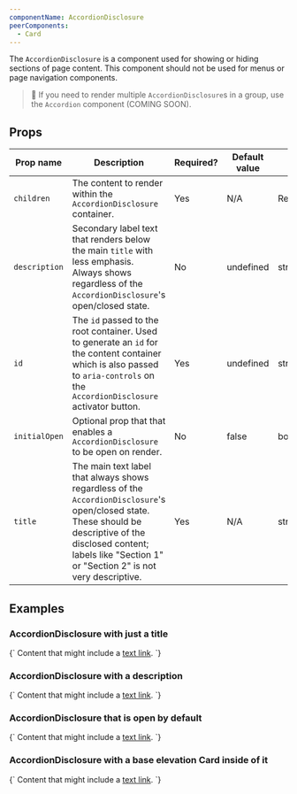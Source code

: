 ```yaml
---
componentName: AccordionDisclosure
peerComponents:
  - Card
---
```


The `AccordionDisclosure` is a component used for showing or hiding sections of page content. This component should not be used for menus or page navigation components.

> 🚨 If you need to render multiple `AccordionDisclosure`s in a group, use the `Accordion` component (COMING SOON).

## Props

| Prop name     | Description                                                                                                                                                                                                              | Required? | Default value | Type      |
| ------------- | ------------------------------------------------------------------------------------------------------------------------------------------------------------------------------------------------------------------------ | --------- | ------------- | --------- |
| `children`    | The content to render within the `AccordionDisclosure` container.                                                                                                                                                        | Yes       | N/A           | ReactNode |
| `description` | Secondary label text that renders below the main `title` with less emphasis. Always shows regardless of the `AccordionDisclosure`'s open/closed state.                                                                   | No        | undefined     | string    |
| `id`          | The `id` passed to the root container. Used to generate an `id` for the content container which is also passed to `aria-controls` on the `AccordionDisclosure` activator button.                                         | Yes       | undefined     | string    |
| `initialOpen` | Optional prop that that enables a `AccordionDisclosure` to be open on render.                                                                                                                                            | No        | false         | boolean   |
| `title`       | The main text label that always shows regardless of the `AccordionDisclosure`'s open/closed state. These should be descriptive of the disclosed content; labels like "Section 1" or "Section 2" is not very descriptive. | Yes       | N/A           | string    |

## Examples

### AccordionDisclosure with just a title

<LiveComponent>
{`
<AccordionDisclosure
  id="example-title"
  title="AccordionDisclosure with text content and a description"
>
  Content that might include a <a href="/">text link</a>.
</AccordionDisclosure>
`}
</LiveComponent>

### AccordionDisclosure with a description

<LiveComponent>
{`
<AccordionDisclosure
  id="example-description"
  title="AccordionDisclosure with text content and a description"
  description="All officially supported HashiCorp release channels and their security guarantees."
>
  Content that might include a <a href="/">text link</a>.
</AccordionDisclosure>
`}
</LiveComponent>

### AccordionDisclosure that is open by default

<LiveComponent>
{`
<AccordionDisclosure
  id="example-open"
  title="AccordionDisclosure with text content and a description"
  description="All officially supported HashiCorp release channels and their security guarantees."
  initialOpen={true}
>
  Content that might include a <a href="/">text link</a>.
</AccordionDisclosure>
`}
</LiveComponent>

### AccordionDisclosure with a base elevation Card inside of it

<LiveComponent>
{`
<AccordionDisclosure
  id="example-card"
  title="AccordionDisclosure with text content and a description"
  description="All officially supported HashiCorp release channels and their security guarantees."
  initialOpen={true}
>
  <Card elevation="base">Content that might include a <a href="/">text link</a>.</Card>
</AccordionDisclosure>
`}
</LiveComponent>
